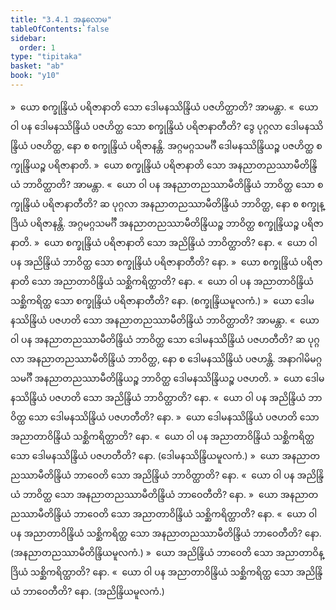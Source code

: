 ```yaml
---
title: "3.4.1 အနုလောမ"
tableOfContents: false
sidebar:
  order: 1
type: "tipitaka"
basket: "ab"
book: "y10"
---
```



<DynamicBreadcrumb />

<Division number="459" book="y10" e="ch" v="35" p="319">

<Paragraph number="4215" book="y10">
»  ယော စက္ခုန္ဒြိယံ ပရိဇာနာတိ သော ဒေါမနဿိန္ဒြိယံ ပဇဟိတ္ထာတိ? အာမန္တာ.
</Paragraph>

<Paragraph number="4216" book="y10">
«  ယော ဝါ ပန ဒေါမနဿိန္ဒြိယံ ပဇဟိတ္ထ သော စက္ခုန္ဒြိယံ ပရိဇာနာတီတိ?
</Paragraph>

<Paragraph number="4217" book="y10">
ဒွေ ပုဂ္ဂလာ ဒေါမနဿိန္ဒြိယံ ပဇဟိတ္ထ, နော စ စက္ခုန္ဒြိယံ ပရိဇာနန္တိ. အဂ္ဂမဂ္ဂသမင်္ဂီ ဒေါမနဿိန္ဒြိယဉ္စ ပဇဟိတ္ထ စက္ခုန္ဒြိယဉ္စ ပရိဇာနာတိ.
</Paragraph>

<Paragraph number="4218" book="y10">
»  ယော စက္ခုန္ဒြိယံ ပရိဇာနာတိ သော အနညာတညဿာမီတိန္ဒြိယံ ဘာဝိတ္ထာတိ? အာမန္တာ.
</Paragraph>

<Paragraph number="4219" book="y10">
«  ယော ဝါ ပန အနညာတညဿာမီတိန္ဒြိယံ ဘာဝိတ္ထ သော စက္ခုန္ဒြိယံ ပရိဇာနာတီတိ?
</Paragraph>

<Paragraph number="4220" book="y10">
ဆ ပုဂ္ဂလာ အနညာတညဿာမီတိန္ဒြိယံ ဘာဝိတ္ထ, နော စ စက္ခုန္ဒြိယံ ပရိဇာနန္တိ. အဂ္ဂမဂ္ဂသမင်္ဂီ အနညာတညဿာမီတိန္ဒြိယဉ္စ ဘာဝိတ္ထ စက္ခုန္ဒြိယဉ္စ ပရိဇာနာတိ.
</Paragraph>

<Paragraph number="4221" book="y10">
»  ယော စက္ခုန္ဒြိယံ ပရိဇာနာတိ သော အညိန္ဒြိယံ ဘာဝိတ္ထာတိ? နော.
</Paragraph>

<Paragraph number="4222" book="y10">
«  ယော ဝါ ပန အညိန္ဒြိယံ ဘာဝိတ္ထ သော စက္ခုန္ဒြိယံ ပရိဇာနာတီတိ? နော.
</Paragraph>

<Paragraph number="4223" book="y10">
»  ယော စက္ခုန္ဒြိယံ ပရိဇာနာတိ သော အညာတာဝိန္ဒြိယံ သစ္ဆိကရိတ္ထာတိ? နော.
</Paragraph>

<Paragraph number="4224" book="y10">
«  ယော ဝါ ပန အညာတာဝိန္ဒြိယံ သစ္ဆိကရိတ္ထ သော စက္ခုန္ဒြိယံ ပရိဇာနာတီတိ? နော. (စက္ခုန္ဒြိယမူလကံ.)
</Paragraph>

</Division>
<Division number="460" book="y10" e="ch" v="35" p="319">

<Paragraph number="4225" book="y10">
»  ယော ဒေါမနဿိန္ဒြိယံ ပဇဟတိ သော အနညာတညဿာမီတိန္ဒြိယံ ဘာဝိတ္ထာတိ? အာမန္တာ.
</Paragraph>

<Paragraph number="4226" book="y10">
«  ယော ဝါ ပန အနညာတညဿာမီတိန္ဒြိယံ ဘာဝိတ္ထ သော ဒေါမနဿိန္ဒြိယံ ပဇဟတီတိ?
</Paragraph>

<Paragraph number="4227" book="y10">
ဆ ပုဂ္ဂလာ အနညာတညဿာမီတိန္ဒြိယံ ဘာဝိတ္ထ, နော စ ဒေါမနဿိန္ဒြိယံ ပဇဟန္တိ. အနာဂါမိမဂ္ဂသမင်္ဂီ အနညာတညဿာမီတိန္ဒြိယဉ္စ ဘာဝိတ္ထ ဒေါမနဿိန္ဒြိယဉ္စ ပဇဟတိ.
</Paragraph>

<Paragraph number="4228" book="y10">
»  ယော ဒေါမနဿိန္ဒြိယံ ပဇဟတိ သော အညိန္ဒြိယံ ဘာဝိတ္ထာတိ? နော.
</Paragraph>

<Paragraph number="4229" book="y10">
«  ယော ဝါ ပန အညိန္ဒြိယံ ဘာဝိတ္ထ သော ဒေါမနဿိန္ဒြိယံ ပဇဟတီတိ? နော.
</Paragraph>

<Paragraph number="4230" book="y10">
»  ယော ဒေါမနဿိန္ဒြိယံ ပဇဟတိ သော အညာတာဝိန္ဒြိယံ သစ္ဆိကရိတ္ထာတိ? နော.
</Paragraph>

<Paragraph number="4231" book="y10">
«  ယော ဝါ ပန အညာတာဝိန္ဒြိယံ သစ္ဆိကရိတ္ထ သော ဒေါမနဿိန္ဒြိယံ ပဇဟတီတိ? နော. (ဒေါမနဿိန္ဒြိယမူလကံ.)
</Paragraph>

</Division>
<Division number="461" book="y10" e="ch" v="35" p="320">

<Paragraph number="4232" book="y10">
»  ယော အနညာတညဿာမီတိန္ဒြိယံ ဘာဝေတိ သော အညိန္ဒြိယံ ဘာဝိတ္ထာတိ? နော.
</Paragraph>

<Paragraph number="4233" book="y10">
«  ယော ဝါ ပန အညိန္ဒြိယံ ဘာဝိတ္ထ သော အနညာတညဿာမီတိန္ဒြိယံ ဘာဝေတီတိ? နော.
</Paragraph>

<Paragraph number="4234" book="y10">
»  ယော အနညာတညဿာမီတိန္ဒြိယံ ဘာဝေတိ သော အညာတာဝိန္ဒြိယံ သစ္ဆိကရိတ္ထာတိ? နော.
</Paragraph>

<Paragraph number="4235" book="y10">
«  ယော ဝါ ပန အညာတာဝိန္ဒြိယံ သစ္ဆိကရိတ္ထ သော အနညာတညဿာမီတိန္ဒြိယံ ဘာဝေတီတိ? နော. (အနညာတညဿာမီတိန္ဒြိယမူလကံ.)
</Paragraph>

</Division>
<Division number="462" book="y10" e="ch" v="35" p="320">

<Paragraph number="4236" book="y10">
»  ယော အညိန္ဒြိယံ ဘာဝေတိ သော အညာတာဝိန္ဒြိယံ သစ္ဆိကရိတ္ထာတိ? နော.
</Paragraph>

<Paragraph number="4237" book="y10">
«  ယော ဝါ ပန အညာတာဝိန္ဒြိယံ သစ္ဆိကရိတ္ထ သော အညိန္ဒြိယံ ဘာဝေတီတိ? နော. (အညိန္ဒြိယမူလကံ.)
</Paragraph>
</Division>